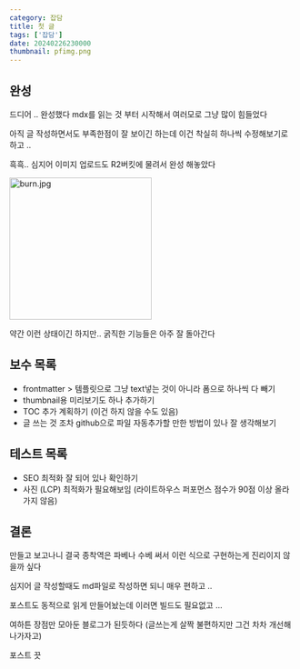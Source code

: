 ```yaml
---
category: 잡담
title: 첫 글
tags: ['잡담']
date: 20240226230000
thumbnail: pfimg.png
---
```


## 완성
드디어 .. 완성했다 mdx를 읽는 것 부터 시작해서 여러모로 그냥 많이 힘들었다

아직 글 작성하면서도 부족한점이 잘 보이긴 하는데 이건 착실히 하나씩 수정해보기로 하고 ..

흑흑.. 심지어 이미지 업로드도 R2버킷에 물려서 완성 해놓았다 

<img src="https://img.gumyo.net/burn.jpg" alt="burn.jpg" width="250" height=""/>

약간 이런 상태이긴 하지만.. 굵직한 기능들은 아주 잘 돌아간다 


## 보수 목록

- frontmatter > 템플릿으로 그냥 text넣는 것이 아니라 폼으로 하나씩 다 빼기
- thumbnail용 미리보기도 하나 추가하기
- TOC 추가 계획하기 (이건 하지 않을 수도 있음)
- 글 쓰는 것 조차 github으로 파일 자동추가할 만한 방법이 있나 잘 생각해보기 

## 테스트 목록
- SEO 최적화 잘 되어 있나 확인하기
- 사진 (LCP) 최적화가 필요해보임 (라이트하우스 퍼포먼스 점수가 90점 이상 올라가지 않음)

## 결론

만들고 보고나니 결국 종착역은 파베나 수베 써서 이런 식으로 구현하는게 진리이지 않을까 싶다

심지어 글 작성할때도 md파일로 작성하면 되니 매우 편하고 ..

포스트도 동적으로 읽게 만들어놨는데 이러면 빌드도 필요없고 ...

여하튼 장점만 모아둔 블로그가 된듯하다 (글쓰는게 살짝 불편하지만 그건 차차 개선해나가자고)

포스트 끗 